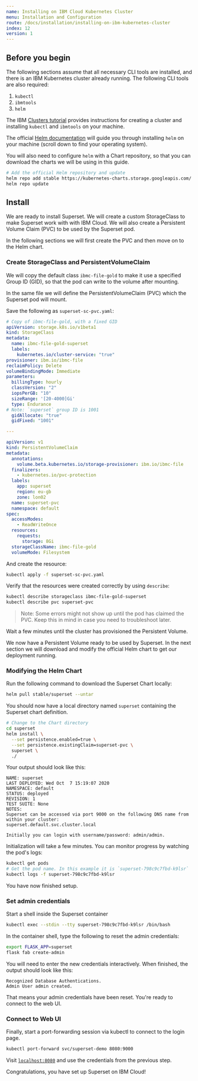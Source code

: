 ```yaml
---
name: Installing on IBM Cloud Kubernetes Cluster
menu: Installation and Configuration
route: /docs/installation/installing-on-ibm-kubernetes-cluster
index: 12
version: 1
---
```


## Before you begin

The following sections assume that all necessary CLI tools are installed, and
there is an IBM Kubernetes cluster already running. The following CLI tools
are also required:

1. `kubectl`
1. `ibmtools`
1. `helm`

The IBM [Clusters tutorial][1] provides instructions for creating a cluster and
installing `kubectl` and `ibmtools` on your machine.

The official [Helm documentation][2] will guide you through installing `helm`
on your machine (scroll down to find your operating system).

You will also need to configure `helm` with a Chart repository, so that you can
download the charts we will be using in this guide.

```bash
# Add the official Helm repository and update
helm repo add stable https://kubernetes-charts.storage.googleapis.com/
helm repo update
```


## Install

We are ready to install Superset. We will create a custom StorageClass to
make Superset work with with IBM Cloud. We will also create a Persistent
Volume Claim (PVC) to be used by the Superset pod.

In the following sections we will first create the PVC and then move on to
the Helm chart.

### Create StorageClass and PersistentVolumeClaim

We will copy the default class `ibmc-file-gold` to make it use a specified
Group ID (GID), so that the pod can write to the volume after mounting.

In the same file we will define the PersistentVolumeClaim (PVC) which the
Superset pod will mount.

Save the following as `superset-sc-pvc.yaml`:

```yaml
# Copy of ibmc-file-gold, with a fixed GID
apiVersion: storage.k8s.io/v1beta1
kind: StorageClass
metadata:
  name: ibmc-file-gold-superset
  labels:
    kubernetes.io/cluster-service: "true"
provisioner: ibm.io/ibmc-file
reclaimPolicy: Delete
volumeBindingMode: Immediate
parameters:
  billingType: hourly
  classVersion: "2"
  iopsPerGB: "10"
  sizeRange: '[20-4000]Gi'
  type: Endurance
# Note: `superset` group ID is 1001
  gidAllocate: "true"
  gidFixed: "1001"

---

apiVersion: v1
kind: PersistentVolumeClaim
metadata:
  annotations:
    volume.beta.kubernetes.io/storage-provisioner: ibm.io/ibmc-file
  finalizers:
    - kubernetes.io/pvc-protection
  labels:
    app: superset
    region: eu-gb
    zone: lon02
  name: superset-pvc
  namespace: default
spec:
  accessModes:
    - ReadWriteOnce
  resources:
    requests:
      storage: 8Gi
  storageClassName: ibmc-file-gold
  volumeMode: Filesystem
```

And create the resource:

```bash
kubectl apply -f superset-sc-pvc.yaml
```

Verify that the resources were created correctly by using `describe`:

```bash
kubectl describe storageclass ibmc-file-gold-superset
kubectl describe pvc superset-pvc
```

>Note: Some errors might not show up until the pod has claimed the PVC. Keep
>this in mind in case you need to troubleshoot later.

Wait a few minutes until the cluster has provisioned the Persistent Volume.

We now have a Persistent Volume ready to be used by Superset. In the next
section we will download and modify the official Helm chart to get our
deployment running.

### Modifying the Helm Chart

Run the following command to download the Superset Chart locally:

```bash
helm pull stable/superset --untar
```

You should now have a local directory named `superset` containing the
Superset chart definition.

```bash
# Change to the Chart directory
cd superset
helm install \
  --set persistence.enabled=true \
  --set persistence.existingClaim=superset-pvc \
  superset \
  ./
```


Your output should look like this:

```
NAME: superset
LAST DEPLOYED: Wed Oct  7 15:19:07 2020
NAMESPACE: default
STATUS: deployed
REVISION: 1
TEST SUITE: None
NOTES:
Superset can be accessed via port 9000 on the following DNS name from within your cluster:
superset.default.svc.cluster.local

Initially you can login with username/password: admin/admin.
```

Initialization will take a few minutes. You can monitor progress by watching the pod's logs:

```bash
kubectl get pods
# Get the pod name. In this example it is `superset-798c9c7fbd-k9lsr`
kubectl logs -f superset-798c9c7fbd-k9lsr
```

You have now finished setup.

### Set admin credentials

Start a shell inside the Superset container

```bash
kubectl exec --stdin --tty superset-798c9c7fbd-k9lsr /bin/bash
```

In the container shell, type the following to reset the admin credentials:

```bash
export FLASK_APP=superset
flask fab create-admin
```

You will need to enter the new credentials interactively. When finished, the output
should look like this:

```
Recognized Database Authentications.
Admin User admin created.
```

That means your admin credentials have been reset. You're ready to connect to
the web UI.

### Connect to Web UI

Finally, start a port-forwarding session via kubectl to connect to the login page.

```bash
kubectl port-forward svc/superset-demo 8080:9000
```

Visit [`localhost:8080`](http://localhost:8080) and use the credentials from the
previous step.


Congratulations, you have set up Superset on IBM Cloud!


[1]: https://cloud.ibm.com/docs/containers?topic=containers-cs_cluster_tutorial
[2]: https://helm.sh/docs/intro/install/
